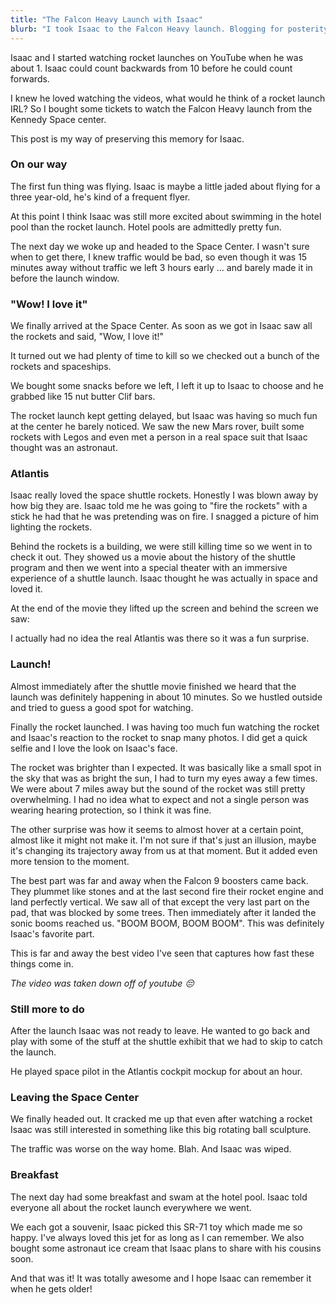 ```yaml
---
title: "The Falcon Heavy Launch with Isaac"
blurb: "I took Isaac to the Falcon Heavy launch. Blogging for posterity."
---
```



Isaac and I started watching rocket launches on YouTube when he was about 1. Isaac could count backwards from 10 before he could count forwards.

I knew he loved watching the videos, what would he think of a rocket launch IRL? So I bought some tickets to watch the Falcon Heavy launch from the Kennedy Space center.

This post is my way of preserving this memory for Isaac.

### On our way

The first fun thing was flying. Isaac is maybe a little jaded about flying for a three year-old, he's kind of a frequent flyer.

<figure>
  <FlyingThereImg />
</figure>

At this point I think Isaac was still more excited about swimming in the hotel pool than the rocket launch. Hotel pools are admittedly pretty fun.

The next day we woke up and headed to the Space Center. I wasn't sure when to get there, I knew traffic would be bad, so even though it was 15 minutes away without traffic we left 3 hours early ... and barely made it in before the launch window.

<figure>
  <TrafficImg />
</figure>

### "Wow! I love it"

We finally arrived at the Space Center. As soon as we got in Isaac saw all the rockets and said, "Wow, I love it!"

<figure>
  <ILoveItImg />
</figure>

It turned out we had plenty of time to kill so we checked out a bunch of the rockets and spaceships.

<figure>
  <SpaceshipImg />
</figure>

We bought some snacks before we left, I left it up to Isaac to choose and he grabbed like 15 nut butter Clif bars.

<figure>
  <SnacksImg />
</figure>

The rocket launch kept getting delayed, but Isaac was having so much fun at the center he barely noticed. We saw the new Mars rover, built some rockets with Legos and even met a person in a real space suit that Isaac thought was an astronaut.

<figure>
  <RoverImg />
</figure>

<figure>
  <LegosImg />
</figure>

<figure>
  <AstronautImg />
</figure>

### Atlantis

Isaac really loved the space shuttle rockets. Honestly I was blown away by how big they are. Isaac told me he was going to "fire the rockets" with a stick he had that he was pretending was on fire. I snagged a picture of him lighting the rockets.

<figure>
  <FireImg />
</figure>

Behind the rockets is a building, we were still killing time so we went in to check it out. They showed us a movie about the history of the shuttle program and then we went into a special theater with an immersive experience of a shuttle launch. Isaac thought he was actually in space and loved it.

At the end of the movie they lifted up the screen and behind the screen we saw:

<figure>
  <AtlantisImg />
</figure>

I actually had no idea the real Atlantis was there so it was a fun surprise.

### Launch!

Almost immediately after the shuttle movie finished we heard that the launch was definitely happening in about 10 minutes. So we hustled outside and tried to guess a good spot for watching.

<figure>
  <AlmostImg />
</figure>

Finally the rocket launched. I was having too much fun watching the rocket and Isaac's reaction to the rocket to snap many photos. I did get a quick selfie and I love the look on Isaac's face.

<figure>
  <RocketImg />
</figure>

<figure>
  <Rocket2Img />
</figure>

<figure>
  <Rocket3Img />
</figure>

The rocket was brighter than I expected. It was basically like a small spot in the sky that was as bright the sun, I had to turn my eyes away a few times. We were about 7 miles away but the sound of the rocket was still pretty overwhelming. I had no idea what to expect and not a single person was wearing hearing protection, so I think it was fine.

The other surprise was how it seems to almost hover at a certain point, almost like it might not make it. I'm not sure if that's just an illusion, maybe it's changing its trajectory away from us at that moment. But it added even more tension to the moment.

The best part was far and away when the Falcon 9 boosters came back. They plummet like stones and at the last second fire their rocket engine and land perfectly vertical. We saw all of that except the very last part on the pad, that was blocked by some trees. Then immediately after it landed the sonic booms reached us. "BOOM BOOM, BOOM BOOM". This was definitely Isaac's favorite part.

This is far and away the best video I've seen that captures how fast these things come in.

*The video was taken down off of youtube 😔*

### Still more to do

After the launch Isaac was not ready to leave. He wanted to go back and play with some of the stuff at the shuttle exhibit that we had to skip to catch the launch.

He played space pilot in the Atlantis cockpit mockup for about an hour.

<figure>
  <PilotImg />
</figure>

<figure>
  <Atlantis2Img />
</figure>

<figure>
  <SpaceStationImg />
</figure>

### Leaving the Space Center

We finally headed out. It cracked me up that even after watching a rocket Isaac was still interested in something like this big rotating ball sculpture.

<figure>
  <BallImg />
</figure>

The traffic was worse on the way home. Blah. And Isaac was wiped.

<figure>
  <TiredImg />
</figure>

### Breakfast

The next day had some breakfast and swam at the hotel pool. Isaac told everyone all about the rocket launch everywhere we went.

We each got a souvenir, Isaac picked this SR-71 toy which made me so happy. I've always loved this jet for as long as I can remember. We also bought some astronaut ice cream that Isaac plans to share with his cousins soon.

<figure>
  <SR71Img />
</figure>

And that was it! It was totally awesome and I hope Isaac can remember it when he gets older!
